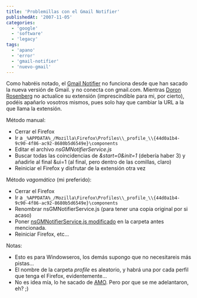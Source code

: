 ```yaml
---
title: 'Problemillas con el Gmail Notifier'
publishedAt: '2007-11-05'
categories:
  - 'google'
  - 'software'
  - 'legacy'
tags:
  - 'apano'
  - 'error'
  - 'gmail-notifier'
  - 'nuevo-gmail'
---
```


Como habréis notado, el [Gmail Notifier](https://addons.mozilla.org/en-US/firefox/addon/173) no funciona desde que han sacado la nueva versión de Gmail. y no conecta con gmail.com. Mientras [Doron Rosenberg](http://www.nexgenmedia.net/extensions/) no actualice su extensión (imprescindible para mi, por cierto), podéis apañarlo vosotros mismos, pues solo hay que cambiar la URL a la que llama la extensión.

Método manual:

- Cerrar el Firefox
- Ir a `_%APPDATA%_/Mozilla\Firefox\Profiles\\_profile_\\{44d0a1b4-9c90-4f86-ac92-8680b5d6549e}\components`
- Editar el archivo _nsGMNotifierService.js_
- Buscar todas las coincidencias de _\&start=0\&init=1_ (debería haber 3) y añadirle al final \&ui=1 (al final, pero dentro de las comillas, claro)
- Reiniciar el Firefox y disfrutar de la extensión otra vez

Método _vagomático_ (mi preferido):

- Cerrar el Firefox
- Ir a `_%APPDATA%_/Mozilla\Firefox\Profiles\\_profile_\\{44d0a1b4-9c90-4f86-ac92-8680b5d6549e}\components`
- Renombrar nsGMNotifierService.js (para tener una copia original por si acaso)
- Poner [nsGMNotifierService.js modificado](http://johakaik.googlepages.com/nsGMNotifierService.js.NEW.zip) en la carpeta antes mencionada.
- Reiniciar Firefox, etc...

Notas:

- Esto es para Windowseros, los demás supongo que no necesitareis más pistas...
- El nombre de la carpeta _profile_ es aleatorio, y habrá una por cada perfil que tenga el Firefox, evidentemente...
- No es idea mía, lo he sacado de [AMO](https://addons.mozilla.org/en-US/firefox/discussions/comments.php?DiscussionID=5544&page=1#Item_0). Pero por que se me adelantaron, eh? ;)
